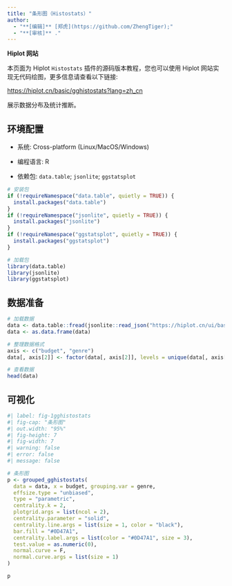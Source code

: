 ```yaml
---
title: "条形图（Histostats）"
author:
  - "**[编辑]** [郑虎](https://github.com/ZhengTiger);"
  - "**[审核]** ."
---
```


::: callout-note
**Hiplot 网站**

本页面为 Hiplot `Histostats` 插件的源码版本教程，您也可以使用 Hiplot 网站实现无代码绘图，更多信息请查看以下链接:

<https://hiplot.cn/basic/gghistostats?lang=zh_cn>
:::

展示数据分布及统计推断。

## 环境配置

-   系统: Cross-platform (Linux/MacOS/Windows)

-   编程语言: R

-   依赖包: `data.table`; `jsonlite`; `ggstatsplot`

```r
# 安装包
if (!requireNamespace("data.table", quietly = TRUE)) {
  install.packages("data.table")
}
if (!requireNamespace("jsonlite", quietly = TRUE)) {
  install.packages("jsonlite")
}
if (!requireNamespace("ggstatsplot", quietly = TRUE)) {
  install.packages("ggstatsplot")
}

# 加载包
library(data.table)
library(jsonlite)
library(ggstatsplot)
```

## 数据准备

```r
# 加载数据
data <- data.table::fread(jsonlite::read_json("https://hiplot.cn/ui/basic/gghistostats/data.json")$exampleData$textarea[[1]])
data <- as.data.frame(data)

# 整理数据格式
axis <- c("budget", "genre")
data[, axis[2]] <- factor(data[, axis[2]], levels = unique(data[, axis[2]]))

# 查看数据
head(data)
```

## 可视化

```r
#| label: fig-1gghistostats
#| fig-cap: "条形图"
#| out.width: "95%"
#| fig-height: 7
#| fig-width: 7
#| warning: false
#| error: false
#| message: false

# 条形图
p <- grouped_gghistostats(
  data = data, x = budget, grouping.var = genre,
  effsize.type = "unbiased",
  type = "parametric",
  centrality.k = 2,
  plotgrid.args = list(ncol = 2),
  centrality.parameter = "solid",
  centrality.line.args = list(size = 1, color = "black"),
  bar.fill = "#0D47A1", 
  centrality.label.args = list(color = "#0D47A1", size = 3),
  test.value = as.numeric(0),
  normal.curve = F,
  normal.curve.args = list(size = 1)
)

p
```



